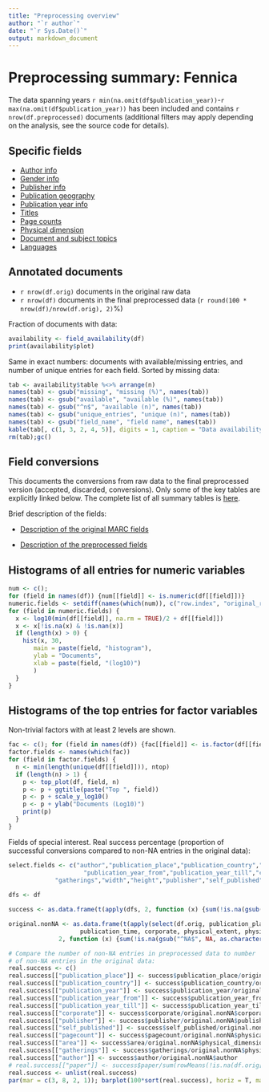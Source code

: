 ```yaml
---
title: "Preprocessing overview"
author: "`r author`"
date: "`r Sys.Date()`"
output: markdown_document
---
```




# Preprocessing summary: Fennica

The data spanning years `r min(na.omit(df$publication_year))`-`r max(na.omit(df$publication_year))` has been included and contains `r nrow(df.preprocessed)` documents (additional filters may apply depending on the analysis, see the source code for details).


## Specific fields

  * [Author info](author.md)
  * [Gender info](gender.md)
  * [Publisher info](publisher.md)
  * [Publication geography](publicationplace.md)
  * [Publication year info](publicationyear.md)
  * [Titles](title.md)  
  * [Page counts](pagecount.md)
  * [Physical dimension](dimension.md)    
  * [Document and subject topics](topic.md)
  * [Languages](language.md)



## Annotated documents

  * `r nrow(df.orig)` documents in the original raw data
  * `r nrow(df)` documents in the final preprocessed data (`r round(100 * nrow(df)/nrow(df.orig), 2)`%)

Fraction of documents with data:

```r
availability <- field_availability(df)
print(availability$plot)
```

Same in exact numbers: documents with available/missing entries, and number of unique entries for each field. Sorted by missing data:

```r
tab <- availability$table %<>% arrange(n)
names(tab) <- gsub("missing", "missing (%)", names(tab))
names(tab) <- gsub("available", "available (%)", names(tab))
names(tab) <- gsub("^n$", "available (n)", names(tab))
names(tab) <- gsub("unique_entries", "unique (n)", names(tab))
names(tab) <- gsub("field_name", "field name", names(tab))
kable(tab[, c(1, 3, 2, 4, 5)], digits = 1, caption = "Data availability")
rm(tab);gc()
```


## Field conversions

This documents the conversions from raw data to the final preprocessed version (accepted, discarded, conversions). Only some of the key tables are explicitly linked below. The complete list of all summary tables is [here](output.tables/).

Brief description of the fields:

 * [Description of the original MARC fields](https://github.com/COMHIS/fennica/blob/master/inst/extdata/fieldnames.csv)

 * [Description of the preprocessed fields](https://github.com/COMHIS/fennica/blob/master/inst/extdata/fieldname_table.csv)


## Histograms of all entries for numeric variables

```r
num <- c();
for (field in names(df)) {num[[field]] <- is.numeric(df[[field]])}
numeric.fields <- setdiff(names(which(num)), c("row.index", "original_row", "unity"))
for (field in numeric.fields) {
  x <- log10(min(df[[field]], na.rm = TRUE)/2 + df[[field]])
  x <- x[!is.na(x) & !is.nan(x)]
  if (length(x) > 0) {
    hist(x, 30,
       main = paste(field, "histogram"),
       ylab = "Documents",
       xlab = paste(field, "(log10)")
       )
  }
}
```


## Histograms of the top entries for factor variables

Non-trivial factors with at least 2 levels are shown.

```r
fac <- c(); for (field in names(df)) {fac[[field]] <- is.factor(df[[field]])}
factor.fields <- names(which(fac))
for (field in factor.fields) {
  n <- min(length(unique(df[[field]])), ntop)
  if (length(n) > 1) {
    p <- top_plot(df, field, n)  
    p <- p + ggtitle(paste("Top ", field))
    p <- p + scale_y_log10()
    p <- p + ylab("Documents (Log10)")
    print(p)
  }
}
```


Fields of special interest. Real success percentage (proportion of successful conversions compared to non-NA entries in the original data):

```r
select.fields <- c("author","publication_place","publication_country","publication_year",
                     "publication_year_from","publication_year_till","corporate","area","pagecount",
		     "gatherings","width","height","publisher","self_published")
		     
dfs <- df

success <- as.data.frame(t(apply(dfs, 2, function (x) {sum(!is.na(gsub("^NA$", NA, as.character(x))))})))

original.nonNA <- as.data.frame(t(apply(select(df.orig, publication_place,
                    publication_time, corporate, physical_extent, physical_dimension, publisher, author_name),
		      2, function (x) {sum(!is.na(gsub("^NA$", NA, as.character(x))))})))

# Compare the number of non-NA entries in preprocessed data to number
# of non-NA entries in the original data:
real.success <- c()
real.success[["publication_place"]] <- success$publication_place/original.nonNA$publication_place
real.success[["publication_country"]] <- success$publication_country/original.nonNA$publication_place
real.success[["publication_year"]] <- success$publication_year/original.nonNA$publication_time
real.success[["publication_year_from"]] <- success$publication_year_from/original.nonNA$publication_time
real.success[["publication_year_till"]] <- success$publication_year_till/original.nonNA$publication_time
real.success[["corporate"]] <- success$corporate/original.nonNA$corporate
real.success[["publisher"]] <- success$publisher/original.nonNA$publisher
real.success[["self_published"]] <- success$self_published/original.nonNA$publisher
real.success[["pagecount"]] <- success$pagecount/original.nonNA$physical_extent
real.success[["area"]] <- success$area/original.nonNA$physical_dimension
real.success[["gatherings"]] <- success$gatherings/original.nonNA$physical_dimension
real.success[["author"]] <- success$author/original.nonNA$author
# real.success[["paper"]] <- success$paper/sum(rowMeans(!is.na(df.orig[, c("physical_extent", "physical_dimension")])) == 1)
real.success <- unlist(real.success)
par(mar = c(3, 8, 2, 1)); barplot(100*sort(real.success), horiz = T, main = "Real success rate (selected fields)", las = 1, xlim = c(0, 100), xlab = "Success rate (%)")
```


